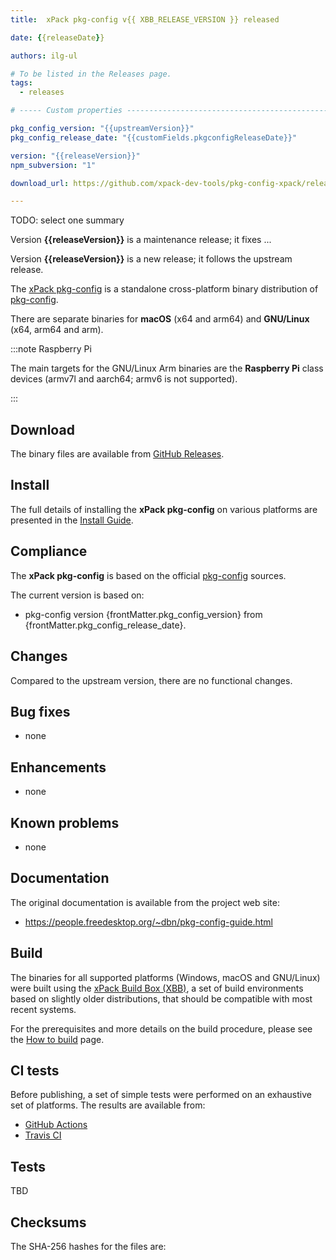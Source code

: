 ```yaml
---
title:  xPack pkg-config v{{ XBB_RELEASE_VERSION }} released

date: {{releaseDate}}

authors: ilg-ul

# To be listed in the Releases page.
tags:
  - releases

# ----- Custom properties -----------------------------------------------------

pkg_config_version: "{{upstreamVersion}}"
pkg_config_release_date: "{{customFields.pkgconfigReleaseDate}}"

version: "{{releaseVersion}}"
npm_subversion: "1"

download_url: https://github.com/xpack-dev-tools/pkg-config-xpack/releases/tag/v{{ XBB_RELEASE_VERSION }}/

---
```


TODO: select one summary

Version **{{releaseVersion}}** is a maintenance release; it fixes ...

Version **{{releaseVersion}}** is a new release; it follows the upstream release.

<!-- truncate -->



The [xPack pkg-config](https://xpack-dev-tools.github.io/pkg-config-xpack/)
is a standalone cross-platform binary distribution of
[pkg-config](https://www.freedesktop.org/wiki/Software/pkg-config/).

There are separate binaries for
**macOS** (x64 and arm64)
and **GNU/Linux** (x64, arm64 and arm).

:::note Raspberry Pi

The main targets for the GNU/Linux Arm
binaries are the **Raspberry Pi** class devices (armv7l and aarch64;
armv6 is not supported).

:::

## Download

The binary files are available from <a href={frontMatter.download_url}>GitHub Releases</a>.

<Prerequisites/>

## Install

The full details of installing the **xPack pkg-config**
on various platforms are presented in the [Install Guide](/docs/install/).

## Compliance

The **xPack pkg-config** is based on the official
[pkg-config](https://pkgconfig.freedesktop.org/releases/) sources.

The current version is based on:

- pkg-config version {frontMatter.pkg_config_version}
from {frontMatter.pkg_config_release_date}.

## Changes

Compared to the upstream version, there are no functional changes.

## Bug fixes

- none

## Enhancements

- none

## Known problems

- none

## Documentation

The original documentation is available from
the project web site:

- https://people.freedesktop.org/~dbn/pkg-config-guide.html

## Build

The binaries for all supported platforms
(Windows, macOS and GNU/Linux) were built using the
[xPack Build Box (XBB)](https://xpack.github.io/xbb/), a set
of build environments based on slightly older distributions, that should be
compatible with most recent systems.

For the prerequisites and more details on the build procedure, please see the
[How to build](https://github.com/xpack-dev-tools/pkg-config-xpack/blob/xpack/README-BUILD.md) page.

## CI tests

Before publishing, a set of simple tests were performed on an exhaustive
set of platforms. The results are available from:

- [GitHub Actions](https://github.com/xpack-dev-tools/pkg-config-xpack/actions/)
- [Travis CI](https://app.travis-ci.com/github/xpack-dev-tools/pkg-config-xpack/builds/)

## Tests

TBD

## Checksums

The SHA-256 hashes for the files are:

